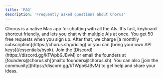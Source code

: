 ```yaml
---
title: 'FAQ'
description: 'Frequently asked questions about Chorus'
---
```






<AccordionGroup>
    <Accordion title="What is Chorus?">
        Chorus is a native Mac app for chatting with all the AIs. It's fast, keyboard shortcut friendly, and lets you chat with multiple AIs at once.
    </Accordion>
    <Accordion title="How much does it cost?">
        You get 50 free requests when you sign up. After that, we charge [a monthly subscription](https://chorus.sh/pricing) or you can [bring your own API keys](/essentials/byok).
    </Accordion>
    <Accordion title="How do I get support?">
        Join the [Discord](https://discord.gg/kTWpb6JBvM) or email the founders at [founders@chorus.sh](mailto:founders@chorus.sh). You can also [join the community](https://discord.gg/kTWpb6JBvM) to get help and share your ideas.
    </Accordion>
    


</AccordionGroup>
